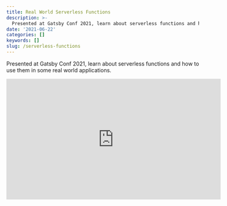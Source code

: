 ```yaml
---
title: Real World Serverless Functions
description: >-
  Presented at Gatsby Conf 2021, learn about serverless functions and how to use them in some real world applications.
date: '2021-06-22'
categories: []
keywords: []
slug: /serverless-functions
---
```


Presented at Gatsby Conf 2021, learn about serverless functions and how to use them in some real world applications.

<iframe
  width="560"
  height="315"
  src="https://www.youtube.com/watch?v=Ss1NfgBhikc"
  frameBorder="0"
  allow="accelerometer; autoplay; encrypted-media; gyroscope; picture-in-picture"
  allowfullscreen
></iframe>
